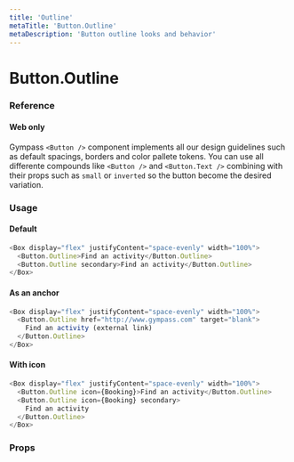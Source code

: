 ```yaml
---
title: 'Outline'
metaTitle: 'Button.Outline'
metaDescription: 'Button outline looks and behavior'
---
```


# Button.Outline

### Reference

#### Web only

Gympass `<Button />` component implements all our design guidelines such as default spacings, borders and color pallete tokens.
You can use all differente compounds like `<Button />` and `<Button.Text />` combining with their props such as `small` or `inverted` so the button become the desired variation.

### Usage

#### Default

```javascript
<Box display="flex" justifyContent="space-evenly" width="100%">
  <Button.Outline>Find an activity</Button.Outline>
  <Button.Outline secondary>Find an activity</Button.Outline>
</Box>
```

#### As an anchor

```javascript
<Box display="flex" justifyContent="space-evenly" width="100%">
  <Button.Outline href="http://www.gympass.com" target="blank">
    Find an activity (external link)
  </Button.Outline>
</Box>
```

#### With icon

```javascript
<Box display="flex" justifyContent="space-evenly" width="100%">
  <Button.Outline icon={Booking}>Find an activity</Button.Outline>
  <Button.Outline icon={Booking} secondary>
    Find an activity
  </Button.Outline>
</Box>
```

### Props

<PropsTable component="Button" platform="web" />
